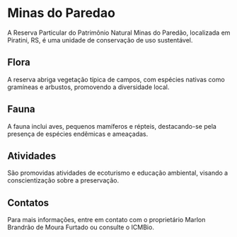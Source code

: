 # Minas do Paredao

A Reserva Particular do Patrimônio Natural Minas do Paredão, localizada em Piratini, RS, é uma unidade de conservação de uso sustentável.

## Flora

A reserva abriga vegetação típica de campos, com espécies nativas como gramíneas e arbustos, promovendo a diversidade local.

## Fauna

A fauna inclui aves, pequenos mamíferos e répteis, destacando-se pela presença de espécies endêmicas e ameaçadas.

## Atividades

São promovidas atividades de ecoturismo e educação ambiental, visando a conscientização sobre a preservação.

## Contatos

Para mais informações, entre em contato com o proprietário Marlon Brandrão de Moura Furtado ou consulte o ICMBio.